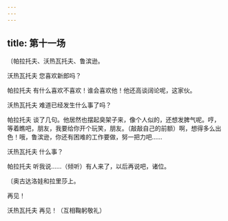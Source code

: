 ```yaml
---
---
---
```

title: 第十一场
---




〔帕拉托夫、沃热瓦托夫、鲁滨逊。





沃热瓦托夫 您喜欢新郎吗？

帕拉托夫 有什么喜欢不喜欢！谁会喜欢他！他还高谈阔论呢，这家伙。

沃热瓦托夫 难道已经发生什么事了吗？

帕拉托夫 谈了几句。他居然也摆起臭架子来，像个人似的，还想发脾气呢。哼，等着瞧吧，朋友，我要给你开个玩笑，朋友。（敲敲自己的前额）啊，想得多么出色！哦，鲁滨逊，你还有困难的工作要做，努一把力吧……

沃热瓦托夫 什么事？

帕拉托夫 听我说……（倾听）有人来了，以后再说吧，诸位。

〔奥古达洛娃和拉里莎上。

再见！

沃热瓦托夫 再见！（互相鞠躬敬礼）